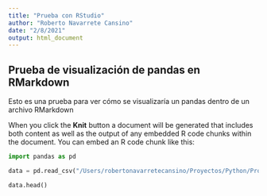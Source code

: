 ```yaml
---
title: "Prueba con RStudio"
author: "Roberto Navarrete Cansino"
date: "2/8/2021"
output: html_document
---
```



## Prueba de visualización de pandas en RMarkdown

Esto es una prueba para ver cómo se visualizaría un pandas dentro de un archivo RMarkdown

When you click the **Knit** button a document will be generated that includes both content as well as the output of any embedded R code chunks within the document. You can embed an R code chunk like this:

```python
import pandas as pd
```

```python
data = pd.read_csv("/Users/robertonavarretecansino/Proyectos/Python/Proyectos/Kaggle HOUSE PRICES/data/train.csv", index_col='Id')
```

```python
data.head()
```


